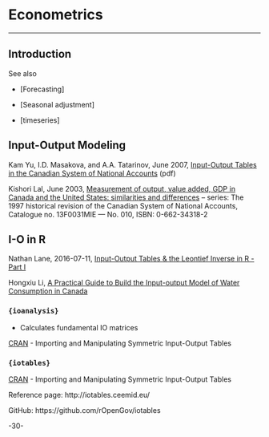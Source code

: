 # Econometrics

***


## Introduction

See also

* [Forecasting]

* [Seasonal adjustment]

* [timeseries]


## Input-Output Modeling

Kam Yu, I.D. Masakova, and A.A. Tatarinov, June 2007, [Input-Output Tables in the Canadian System of National Accounts](https://pdfs.semanticscholar.org/6818/717e23568ede20589ee5e2db77f1f8b760b5.pdf) (pdf)

Kishori Lal, June 2003, [Measurement of output, value added, GDP in Canada and the United States: similarities and differences](http://publications.gc.ca/Collection/Statcan/13F0031M/13F0031MIE2003010.pdf) -- series: The 1997 historical revision of the Canadian
System of National Accounts, Catalogue no. 13F0031MIE — No. 010, ISBN: 0-662-34318-2 


## I-O in R

Nathan Lane, 2016-07-11, [Input-Output Tables & the Leontief Inverse in R - Part I](http://nathanlane.info/tutorial/input-output/2016/07/11/leontiefpart1.html)

Hongxiu Li, [A Practical Guide to Build the Input-output Model of Water Consumption in Canada](http://personal.uwaterloo.ca/h254li/file/IOmodel.pdf)


### `{ioanalysis}`

* Calculates fundamental IO matrices 

[CRAN](https://cran.r-project.org/package=ioanalysis) - Importing and Manipulating Symmetric Input-Output Tables


### `{iotables}`

[CRAN](https://cran.r-project.org/package=iotables) - Importing and Manipulating Symmetric Input-Output Tables

Reference page: http://iotables.ceemid.eu/

GitHub: https://github.com/rOpenGov/iotables




-30-

